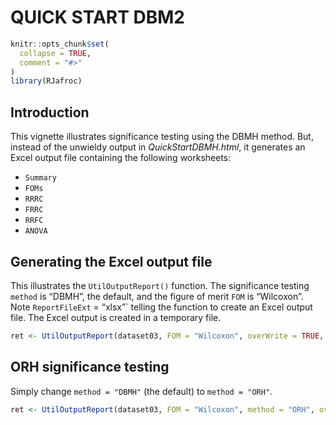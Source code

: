 # QUICK START DBM2 {#QuickStartDBM2}

```r
knitr::opts_chunk$set(
  collapse = TRUE,
  comment = "#>"
)
library(RJafroc)
```

## Introduction
This vignette illustrates significance testing using the DBMH method. But, instead of the unwieldy output in *QuickStartDBMH.html*, it generates an Excel output file containing the following worksheets:

* `Summary`
* `FOMs`
* `RRRC`
* `FRRC`
* `RRFC`
* `ANOVA`


## Generating the Excel output file

This illustrates the `UtilOutputReport()` function. The significance testing `method` is "DBMH", the default, and the figure of merit `FOM` is  "Wilcoxon". Note `ReportFileExt` = "xlsx"` telling
the function to create an Excel output file. The Excel output is created in a temporary file.

```r
ret <- UtilOutputReport(dataset03, FOM = "Wilcoxon", overWrite = TRUE, ReportFileExt = "xlsx")
```             


## ORH significance testing
Simply change `method = "DBMH"` (the default) to `method = "ORH"`.


```r
ret <- UtilOutputReport(dataset03, FOM = "Wilcoxon", method = "ORH", overWrite = TRUE, ReportFileExt = "xlsx")
```             


